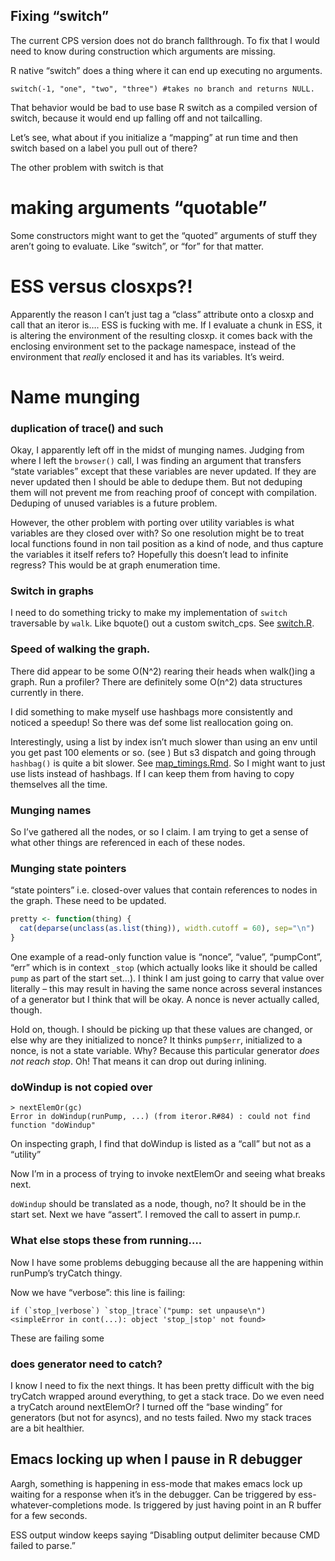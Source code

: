 
## Fixing "switch"

The current CPS version does not do branch fallthrough. To fix that I
would need to know during construction which arguments are missing.

R native "switch" does a thing where it can end up executing no arguments.

    switch(-1, "one", "two", "three") #takes no branch and returns NULL.

That behavior would be bad to use base R switch as a compiled version of switch, because it would end up falling off and not tailcalling.

Let's see, what about if you initialize a "mapping" at run time and then switch based on a label you pull out of there?

The other problem with switch is that

# making arguments "quotable"

Some constructors might want to get the "quoted" arguments of stuff they aren't going to evaluate. Like "switch", or "for" for that matter.

# ESS versus closxps?!

Apparently the reason I can't just tag a "class" attribute onto a closxp and call that an iteror is.... ESS is fucking with me. If I evaluate a chunk in ESS, it is altering the environment of the resulting closxp. it comes back with the enclosing environment set to the package namespace, instead of the environment that _really_ enclosed it and has its variables. It's weird.

# Name munging

### duplication of trace() and such

Okay, I apparently left off in the midst of munging names. Judging from where I left the `browser()` call, I was finding an argument that transfers "state variables" except that these variables are never updated. If they are never updated then I should be able to dedupe them. But not deduping them will not prevent me from reaching proof of concept with compilation. Deduping of unused variables is a future problem.

However, the other problem with porting over utility variables is what variables are they closed over with? So one resolution might be to treat local functions found in non tail position as a kind of node, and thus capture the variables it itself refers to? Hopefully this doesn't lead to infinite regress? This would be at graph enumeration time.

### Switch in graphs
I need to do something tricky to make my implementation of `switch` traversable by `walk`. Like bquote() out a custom switch_cps. See [switch.R]().

### Speed of walking the graph.

There did appear to be some O(N^2) rearing their heads when walk()ing a graph. Run a profiler? There are definitely some O(n^2) data structures currently in there.

I did something to make myself use hashbags more consistently and noticed a speedup! So there was def some list reallocation going on.

Interestingly, using a list by index isn't much slower than using an env until you get past 100 elements or so. (see ) But s3 dispatch and going through `hashbag()` is quite a bit slower. See [map_timings.Rmd](). So I might want to just use lists instead of hashbags. If I can keep them from having to copy themselves all the time. 

### Munging names

So I've gathered all the nodes, or so I claim. I am trying to get a sense of what other things are referenced in each of these nodes.

### Munging state pointers

"state pointers" i.e. closed-over values that contain references to nodes in the graph. These need to be updated. 


```R

pretty <- function(thing) {
  cat(deparse(unclass(as.list(thing)), width.cutoff = 60), sep="\n")
}

```


One example of a read-only function value is "nonce", "value", "pumpCont", "err" which is in context `_stop` (which actually looks like it should be called `pump` as part of the start set...). I think I am just going to carry that value over literally -- this may result in having the same nonce across several instances of a generator but I think that will be okay. A nonce is never actually called, though.

Hold on, though. I should be picking up that these values are changed, or else why are they initialized to nonce? It thinks `pump$err`, initialized to a nonce, is not a state variable. Why? Because this particular generator _does not reach stop_. Oh! That means it can drop out during inlining.


### doWindup is not copied over

```
> nextElemOr(gc)
Error in doWindup(runPump, ...) (from iteror.R#84) : could not find function "doWindup"
```

On inspecting graph, I find that doWindup is listed as a "call" but not as a "utility"

Now I'm in a process of trying to invoke nextElemOr and seeing what breaks next. 

`doWindup` should be translated as a node, though, no? It should be in the start set.
Next we have "assert". I removed the call to assert in pump.r.

### What else stops these from running....

Now I have some problems debugging because all the are happening within runPump's tryCatch thingy.

Now we have "verbose": this line is failing:

```
if (`stop_|verbose`) `stop_|trace`("pump: set unpause\n")
<simpleError in cont(...): object 'stop_|stop' not found>
```

These are failing some

### does generator need to catch?

I know I need to fix the next things. It has been pretty difficult with the big tryCatch wrapped around everything, to get a stack trace. Do we even need a tryCatch around nextElemOr? I turned off the "base winding" for generators (but not for asyncs), and no tests failed. Nwo my stack traces are a bit healthier.

## Emacs locking up when I pause in R debugger

Aargh, something is happening in ess-mode that makes emacs lock up waiting for a response when it's in the debugger. Can be triggered by ess-whatever-completions mode. Is triggered by just having point in an R buffer for a few seconds. 

ESS output window keeps saying "Disabling output delimiter because CMD failed to parse."

## 
